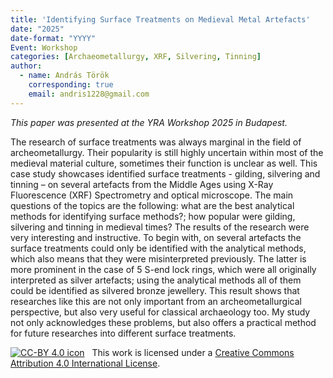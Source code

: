 ```yaml
---
title: 'Identifying Surface Treatments on Medieval Metal Artefacts'
date: "2025"
date-format: "YYYY"
Event: Workshop
categories: [Archaeometallurgy, XRF, Silvering, Tinning]
author: 
  - name: András Török
    corresponding: true
    email: andris1228@gmail.com
---
```


*This paper was presented at the YRA Workshop 2025 in Budapest.*

The research of surface treatments was always marginal in the field of archeometallurgy. Their popularity is still highly uncertain within most of the medieval material culture, sometimes their function is unclear as well. This case study showcases identified surface treatments - gilding, silvering and tinning – on several artefacts from the Middle Ages using X-Ray Fluorescence (XRF) Spectrometry and optical microscope. The main questions of the topics are the following: what are the best analytical methods for identifying surface methods?; how popular were gilding, silvering and tinning in medieval times? The results of the research were very interesting and instructive. To begin with, on several artefacts the surface treatments could only be identified with the analytical methods, which also means that they were misinterpreted previously. The latter is more prominent in the case of 5 S-end lock rings, which were all originally interpreted as silver artefacts; using the analytical methods all of them could be identified as silvered bronze jewellery. This result shows that researches like this are not only important from an archeometallurgical perspective, but also very useful for classical archaeology too. My study not only acknowledges these problems, but also offers a practical method for future researches into different surface treatments.

[![CC-BY 4.0 icon](https://i.creativecommons.org/l/by/4.0/88x31.png)](http://creativecommons.org/licenses/by/4.0/)&nbsp;&nbsp; This work is licensed under a [Creative Commons Attribution 4.0 International License](https://creativecommons.org/licenses/by/4.0/). 
